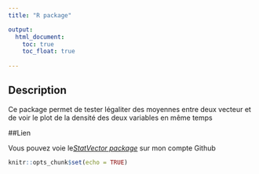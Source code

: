 ---
title: "R package"

output:
  html_document: 
    toc: true
    toc_float: true
    
---

## Description 
Ce package permet de tester légaliter des moyennes entre deux vecteur et de voir le plot de la densité des 
deux variables en même temps 


##Lien 

Vous pouvez voie le[*StatVector package*](https://github.com/khayatrayen/statVector) sur mon compte Github

```{r setup, include=FALSE}
knitr::opts_chunk$set(echo = TRUE)
```

